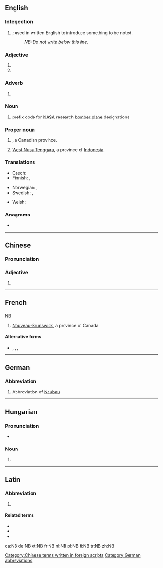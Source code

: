 {{also|Nb|nb|N.B.|N.-B.}}
==English==

===Interjection===
{{en-interjection}}

# {{initialism of|nota bene|dot=|lang=en}}; used in written English to introduce something to be noted.
#: ''NB: Do not write below this line.''

===Adjective===
{{en-adj|?}}

# {{abbreviation of|northbound|lang=en}}
# {{abbreviation of|non-binary|lang=en}}

===Adverb===
{{en-adv|?}}

# {{abbreviation of|northbound|lang=en}}

===Noun===
{{en-noun|?}}

# {{label|en|US|aviation}} prefix code for [[NASA]] research [[bomber plane]] designations.

===Proper noun===
{{en-proper noun}}

# {{label|en|Canada}} {{initialism of|New Brunswick|dot=|lang=en}}, a Canadian province.
# [[West Nusa Tenggara]], a province of [[Indonesia]].

===Translations===
{{trans-top|Nota bene; used in written English to introduce something to be noted}}
* Czech: {{t|cs|pozn.}}
* Finnish: {{t|fi|HUOM}}, {{t|fi|Huom}}
{{trans-mid}}
* Norwegian: {{t|no|NB}}, {{t|no|Notabene}}
* Swedish: {{t+|sv|obs}}, {{t+|sv|observera}}
{{trans-bottom}}

{{trans-top|New Brunswick}}
{{trans-mid}}
{{trans-bottom}}

{{trans-top|northbound}}
{{trans-mid}}
{{trans-bottom}}

{{checktrans-top}}
{{trans-mid}}
* Welsh: {{t-check|cy|DS}}
{{trans-bottom}}

===Anagrams===
* {{l|en|bn}}

----

==Chinese==

===Pronunciation===
{{zh-pron
|m=niúbī
|cat=adj
}}

===Adjective===
{{zh-adj}}

# {{initialism of|牛屄|lang=zh}}

[[Category:Chinese terms written in foreign scripts]]

----

==French==

==={{abbreviation-old|fr}}===
; NB

# [[Nouveau-Brunswick]], a province of Canada

====Alternative forms====
* {{l|fr|N.B.}}, {{l|fr|N. B.}}, {{l|fr|N.-B.}}, {{l|fr|N-B}}

----

==German==

===Abbreviation===
{{rfc-header|Abbreviation}}
{{head|de|abbreviation}}

# {{label|de|apartment listing}} Abbreviation of [[Neubau]]

[[Category:German abbreviations]]

----

==Hungarian==

===Pronunciation===
* {{hu-IPA|enbé}}

===Noun===
{{hu-noun}}

# {{abbreviation of|Nemzeti Bajnokság|lang=hu}}

----

==Latin==

===Abbreviation===
{{rfc-header|Abbreviation}}
{{head|la|abbreviation}}

# {{abbreviation of|nota bene|lang=la}}

====Related terms====
* {{l|la|notare}}
* {{l|la|bene}}
* {{l|la|bonus}}

[[ca:NB]]
[[de:NB]]
[[et:NB]]
[[fr:NB]]
[[nl:NB]]
[[pl:NB]]
[[fi:NB]]
[[tr:NB]]
[[zh:NB]]